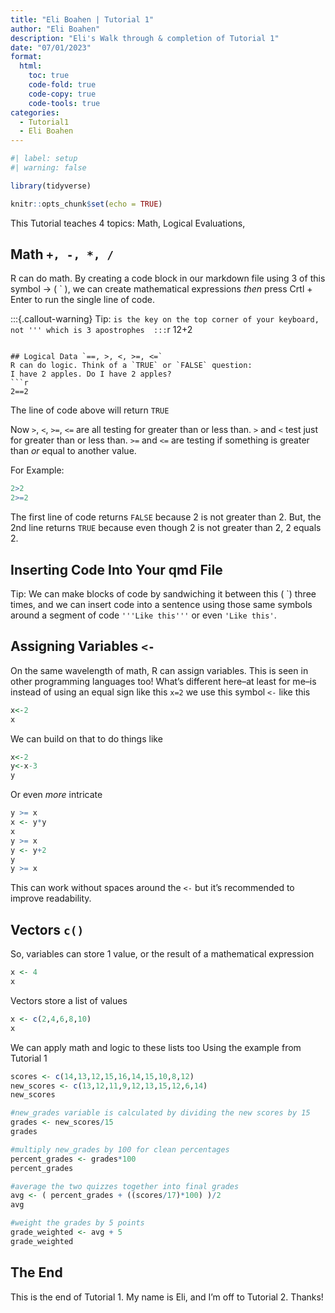 ```yaml
---
title: "Eli Boahen | Tutorial 1"
author: "Eli Boahen"
description: "Eli's Walk through & completion of Tutorial 1"
date: "07/01/2023"
format:
  html:
    toc: true
    code-fold: true
    code-copy: true
    code-tools: true
categories:
  - Tutorial1
  - Eli Boahen
---
```


```r
#| label: setup
#| warning: false

library(tidyverse)

knitr::opts_chunk$set(echo = TRUE)
```

This Tutorial teaches 4 topics: Math, Logical Evaluations, 

## Math ``` +, -, *, / ```
R can do math. By creating a code block in our markdown file using 3 of this symbol ->  ( ` ), we can create mathematical expressions *then* press Crtl + Enter to run the single line of code.

:::{.callout-warning}
Tip: ``` is the key on the top corner of your keyboard, not ''' which is 3 apostrophes 
:::
```r
12+2
```

## Logical Data `==, >, <, >=, <=`
R can do logic. Think of a `TRUE` or `FALSE` question:
I have 2 apples. Do I have 2 apples?
```r
2==2
```
The line of code above will return `TRUE`

Now `>`, `<`, `>=`, `<=` are all testing for greater than or less than. `>` and `<` test just for greater than or less than. `>=` and `<=` are testing if something is greater than *or* equal to another value.

For Example:
```r
2>2
2>=2
```
The first line of code returns `FALSE` because 2 is not greater than 2. But, the 2nd line returns `TRUE` because even though 2 is not greater than 2, 2 equals 2.

:::{.callout-tip}
## Inserting Code Into Your qmd File
Tip: We can make blocks of code by sandwiching it between this ( `` `) three times, and we can insert code into a sentence using those same symbols around a segment of code `'''Like this'''` or even `'Like this'`.
:::

## Assigning Variables `<-`
On the same wavelength of math, R can assign variables. This is seen in other programming languages too! What's different here--at least for me--is instead of using an equal sign like this `x=2` we use this symbol `<-` like this
```r
x<-2
x
```

We can build on that to do things like
```r
x<-2
y<-x-3
y
```
Or even *more* intricate
```r
y >= x
x <- y*y
x
y >= x
y <- y+2
y
y >= x
```

:::{.callout-tip}
This can work without spaces around the `<-` but it's recommended to improve readability.
:::

## Vectors `c()`
So, variables can store 1 value, or the result of a mathematical expression
```r
x <- 4
x
```
Vectors store a list of values
```r
x <- c(2,4,6,8,10)
x
```

We can apply math and logic to these lists too
Using the example from Tutorial 1
```r
scores <- c(14,13,12,15,16,14,15,10,8,12)
new_scores <- c(13,12,11,9,12,13,15,12,6,14)
new_scores

#new_grades variable is calculated by dividing the new scores by 15
grades <- new_scores/15
grades

#multiply new_grades by 100 for clean percentages
percent_grades <- grades*100
percent_grades

#average the two quizzes together into final grades
avg <- ( percent_grades + ((scores/17)*100) )/2
avg

#weight the grades by 5 points
grade_weighted <- avg + 5
grade_weighted
```


## The End
This is the end of Tutorial 1. My name is Eli, and I'm off to Tutorial 2. Thanks!